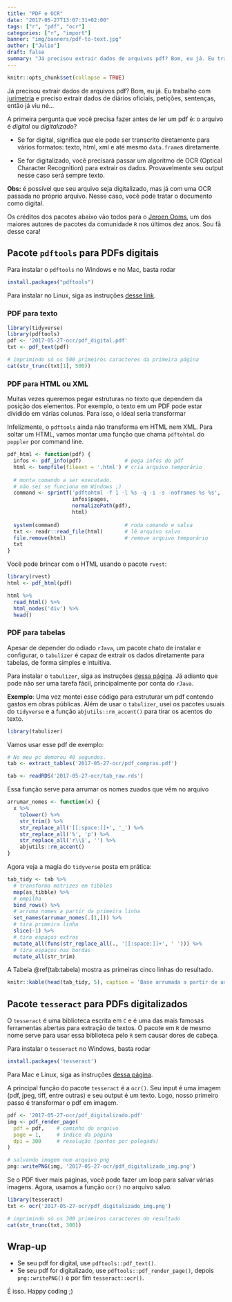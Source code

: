```yaml
---
title: "PDF e OCR"
date: "2017-05-27T13:07:31+02:00"
tags: ["r", "pdf", "ocr"]
categories: ["r", "import"]
banner: "img/banners/pdf-to-text.jpg"
author: ["Julio"]
draft: false
summary: "Já precisou extrair dados de arquivos pdf? Bom, eu já. Eu trabalho com jurimetria e preciso extrair dados de diários oficiais, petições, sentenças, então já viu né... A primeira pergunta que você precisa fazer antes de ler um pdf é: o arquivo é digital ou digitalizado?"
---
```


```r
knitr::opts_chunk$set(collapse = TRUE)
```


Já precisou extrair dados de arquivos pdf? Bom, eu já. Eu trabalho com [jurimetria](http://abj.org.br) e preciso extrair dados de diários oficiais, petições, sentenças, então já viu né...

A primeira pergunta que você precisa fazer antes de ler um pdf é: o arquivo é *digital* ou *digitalizado*? 

- Se for digital, significa que ele pode ser transcrito diretamente para vários formatos: texto, html, xml e até mesmo `data.frame`s diretamente. 

<object data="/blog/2017-05-27-ocr/pdf_digital.pdf" width="100%" height="375" type='application/pdf'></object>

- Se for digitalizado, você precisará passar um algoritmo de OCR (Optical Character Recognition) para extrair os dados. Provavelmente seu output nesse caso será sempre texto.

<object data="/blog/2017-05-27-ocr/pdf_digitalizado.pdf" width="100%" height="375" type='application/pdf'></object>

**Obs:** é possível que seu arquivo seja digitalizado, mas já com uma OCR passada no próprio arquivo. Nesse caso, você pode tratar o documento como digital.

Os créditos dos pacotes abaixo vão todos para o [Jeroen Ooms](https://github.com/jeroen), um dos maiores autores de pacotes da comunidade `R` nos últimos dez anos. Sou fã desse cara!

## Pacote `pdftools` para PDFs digitais

Para instalar o `pdftools` no Windows e no Mac, basta rodar

```r
install.packages("pdftools")
```

Para instalar no Linux, siga as instruções [desse link](https://github.com/ropensci/pdftools).

### PDF para texto

```r
library(tidyverse)
library(pdftools)
pdf <- '2017-05-27-ocr/pdf_digital.pdf'
txt <- pdf_text(pdf)

# imprimindo só os 500 primeiros caracteres da primeira página
cat(str_trunc(txt[1], 500))
```

### PDF para HTML ou XML

Muitas vezes queremos pegar estruturas no texto que dependem da posição dos elementos. Por exemplo, o texto em um PDF pode estar dividido em várias colunas. Para isso, o ideal seria transformar 

Infelizmente, o `pdftools` ainda não transforma em HTML nem XML. Para soltar um HTML, vamos montar uma função que chama `pdftohtml` do `poppler` por command line.

```r
pdf_html <- function(pdf) {
  infos <- pdf_info(pdf)              # pega infos do pdf
  html <- tempfile(fileext = '.html') # cria arquivo temporário
  
  # monta comando a ser executado. 
  # não sei se funciona em Windows ;)
  command <- sprintf('pdftohtml -f 1 -l %s -q -i -s -noframes %s %s', 
                     infos$pages,
                     normalizePath(pdf),
                     html)
  
  system(command)                     # roda comando e salva
  txt <- readr::read_file(html)       # lê arquivo salvo
  file.remove(html)                   # remove arquivo temporário
  txt
}
```

Você pode brincar com o HTML usando o pacote `rvest`:

```r
library(rvest)
html <- pdf_html(pdf)

html %>% 
  read_html() %>% 
  html_nodes('div') %>% 
  head()
```

### PDF para tabelas

Apesar de depender do odiado `rJava`, um pacote chato de instalar e configurar, o `tabulizer` é capaz de extrair os dados diretamente para tabelas, de forma simples e intuitiva.

Para instalar o `tabulizer`, siga as instruções [dessa página](https://github.com/ropensci/tabulizer). Já adianto que pode não ser uma tarefa fácil, principalmente por conta do `rJava`.

**Exemplo**: Uma vez montei esse código para estruturar um pdf contendo gastos em obras públicas. Além de usar o `tabulizer`, usei os pacotes usuais do `tidyverse` e a função `abjutils::rm_accent()` para tirar os acentos do texto.

```r
library(tabulizer)
```

Vamos usar esse pdf de exemplo:

<object data="/blog/2017-05-27-ocr/pdf_compras.pdf" width="100%" height="375" type='application/pdf'></object>

```r
# No meu pc demorou 40 segundos.
tab <- extract_tables('2017-05-27-ocr/pdf_compras.pdf')
```

```r
tab <- readRDS('2017-05-27-ocr/tab_raw.rds')
```

Essa função serve para arrumar os nomes zuados que vêm no arquivo

```r
arrumar_nomes <- function(x) {
  x %>% 
    tolower() %>% 
    str_trim() %>% 
    str_replace_all('[[:space:]]+', '_') %>% 
    str_replace_all('%', 'p') %>% 
    str_replace_all('r\\$', '') %>% 
    abjutils::rm_accent()
}
```

Agora veja a magia do `tidyverse` posta em prática:

```r
tab_tidy <- tab %>% 
  # transforma matrizes em tibbles
  map(as_tibble) %>% 
  # empilha
  bind_rows() %>% 
  # arruma nomes a partir da primeira linha
  set_names(arrumar_nomes(.[1,])) %>%
  # tira primeira linha
  slice(-1) %>% 
  # tira espaços extras
  mutate_all(funs(str_replace_all(., '[[:space:]]+', ' '))) %>% 
  # tira espaços nas bordas
  mutate_all(str_trim) 
```

A Tabela \@ref(tab:tabela) mostra as primeiras cinco linhas do resultado.

```r
knitr::kable(head(tab_tidy, 5), caption = 'Base arrumada a partir de arquivo pdf, usando o pacote tabulizer.')
```

## Pacote `tesseract` para PDFs digitalizados

O `tesseract` é uma biblioteca escrita em `C` e é uma das mais famosas ferramentas abertas para extração de textos. O pacote em `R` de mesmo nome serve para usar essa biblioteca pelo `R` sem causar dores de cabeça.

Para instalar o `tesseract` no Windows, basta rodar

```r
install.packages('tesseract')
```

Para Mac e Linux, siga as instruções [dessa página](https://github.com/ropensci/tesseract).

A principal função do pacote `tesseract` é a `ocr()`. Seu input é uma imagem (pdf, jpeg, tiff, entre outras) e seu output é um texto. Logo, nosso primeiro passo é transformar o pdf em imagem.

```r
pdf <- '2017-05-27-ocr/pdf_digitalizado.pdf'
img <- pdf_render_page(
  pdf = pdf,    # caminho do arquivo
  page = 1,     # índice da página
  dpi = 300     # resolução (pontos por polegada)
)

# salvando imagem num arquivo png
png::writePNG(img, '2017-05-27-ocr/pdf_digitalizado_img.png')
```

Se o PDF tiver mais páginas, você pode fazer um loop para salvar várias imagens. Agora, usamos a função `ocr()` no arquivo salvo.

```r
library(tesseract)
txt <- ocr('2017-05-27-ocr/pdf_digitalizado_img.png')

# imprimindo só os 300 primeiros caracteres do resultado
cat(str_trunc(txt, 300))
```

## Wrap-up

- Se seu pdf for digital, use `pdftools::pdf_text()`.
- Se seu pdf for digitalizado, use `pdftools::pdf_render_page()`, depois `png::writePNG()` e por fim `tesseract::ocr()`.

É isso. Happy coding ;)
